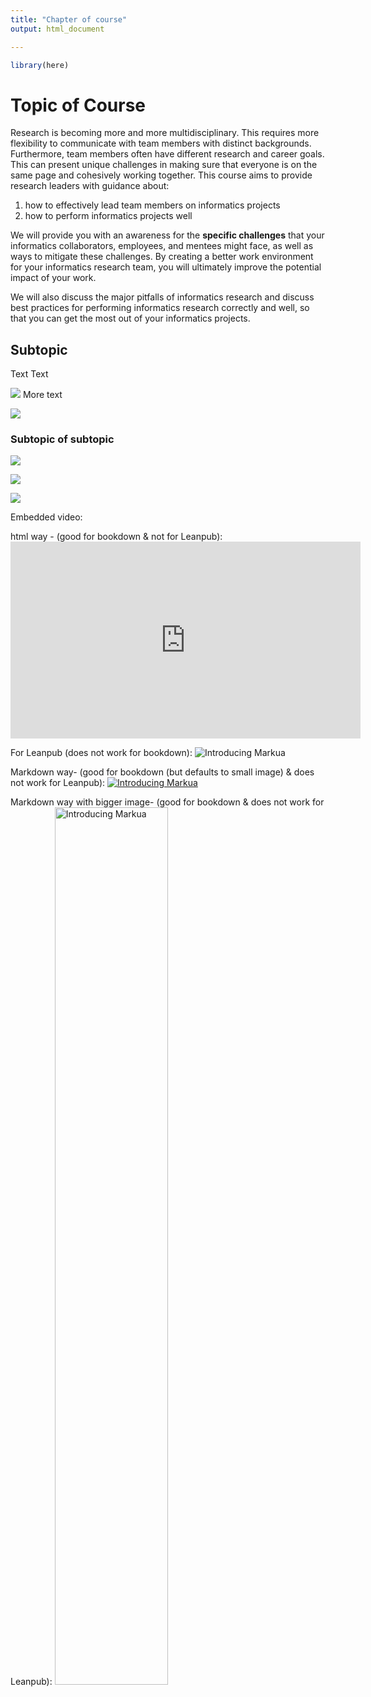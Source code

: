 ```yaml
---
title: "Chapter of course"
output: html_document

---
```


```r
library(here)
```

# Topic of Course


Research is becoming more and more multidisciplinary. This requires more flexibility to communicate with team members with distinct backgrounds. Furthermore, team members often have different research and career goals. This can present unique challenges in making sure that everyone is on the same page and cohesively working together. This course aims to provide research leaders with guidance about:  

 1) how to effectively lead team members on informatics projects  
 2) how to perform informatics projects well   

We will provide you with an awareness for the **specific challenges** that your informatics collaborators, employees, and mentees might face, as well as ways to mitigate these challenges. By creating a better work environment for your informatics research team, you will ultimately improve the potential impact of your work. 

We will also discuss the major pitfalls of informatics research and discuss best practices for performing informatics research correctly and well, so that you can get the most out of your informatics projects. 

## Subtopic

Text Text 

![](images/itcr_training_network.png)
More text

![](images/tools.png)

### Subtopic of subtopic

![](images/Image_res_72 copy 2.png)

![](images/Image_res_72 copy.png)

![](images/Image_res_72.png)

Embedded video:

html way - (good for bookdown & not for Leanpub):
<iframe width="560" height="315" src="https://www.youtube.com/embed/VOCYL-FNbr0" frameborder="0" allow="accelerometer; autoplay; clipboard-write; encrypted-media; gyroscope; picture-in-picture" allowfullscreen></iframe>

For Leanpub (does not work for bookdown):
![Introducing Markua](https://www.youtube.com/watch?t=105&v=VOCYL-FNbr0)

Markdown way- (good for bookdown (but defaults to small image) & does not work for Leanpub):
[![Introducing Markua](http://img.youtube.com/vi/VOCYL-FNbr0/mqdefault.jpg)](https://www.youtube.com/watch?t=105&v=VOCYL-FNbr0)

Markdown way with bigger image- (good for bookdown  & does not work for Leanpub):
[![Introducing Markua](http://img.youtube.com/vi/VOCYL-FNbr0/mqdefault.jpg){ width=60% }](https://www.youtube.com/watch?t=105&v=VOCYL-FNbr0)

